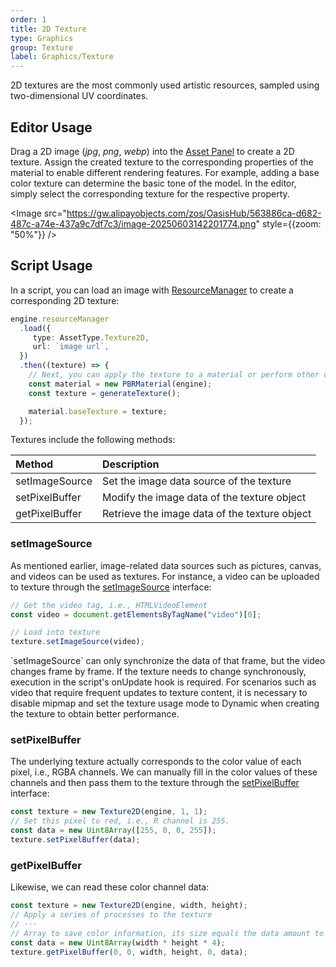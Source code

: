 ```yaml
---
order: 1
title: 2D Texture
type: Graphics
group: Texture
label: Graphics/Texture
---
```


2D textures are the most commonly used artistic resources, sampled using two-dimensional UV coordinates.

## Editor Usage

Drag a 2D image (*jpg*, *png*, *webp*) into the [Asset Panel](/docs/assets/interface) to create a 2D texture. Assign the created texture to the corresponding properties of the material to enable different rendering features. For example, adding a base color texture can determine the basic tone of the model. In the editor, simply select the corresponding texture for the respective property.

<Image src="https://gw.alipayobjects.com/zos/OasisHub/563886ca-d682-487c-a74e-437a9c7df7c3/image-20250603142201774.png" style={{zoom: "50%"}} />

## Script Usage

In a script, you can load an image with [ResourceManager](/apis/core/#ResourceManager) to create a corresponding 2D texture:

```typescript
engine.resourceManager
  .load({
     type: AssetType.Texture2D,
     url: `image url`,
  })
  .then((texture) => {
    // Next, you can apply the texture to a material or perform other operations
    const material = new PBRMaterial(engine);
    const texture = generateTexture();

    material.baseTexture = texture;
  });
```

Textures include the following methods:

| Method          | Description           |
| :-------------- | :-------------------- |
| setImageSource  | Set the image data source of the texture |
| setPixelBuffer  | Modify the image data of the texture object |
| getPixelBuffer  | Retrieve the image data of the texture object |

### setImageSource

As mentioned earlier, image-related data sources such as pictures, canvas, and videos can be used as textures. For instance, a video can be uploaded to texture through the [setImageSource](/apis/core/#Texture2D-setImageSource) interface:

```typescript
// Get the video tag, i.e., HTMLVideoElement
const video = document.getElementsByTagName("video")[0];

// Load into texture
texture.setImageSource(video);
```

<Callout type="info">
`setImageSource` can only synchronize the data of that frame, but the video changes frame by frame. If the texture needs to change synchronously, execution in the script's onUpdate hook is required.
For scenarios such as video that require frequent updates to texture content, it is necessary to disable mipmap and set the texture usage mode to Dynamic when creating the texture to obtain better performance.
</Callout>

### setPixelBuffer

The underlying texture actually corresponds to the color value of each pixel, i.e., RGBA channels. We can manually fill in the color values of these channels and then pass them to the texture through the [setPixelBuffer](/apis/core/#Texture2D-setPixelBuffer) interface:

```typescript
const texture = new Texture2D(engine, 1, 1);
// Set this pixel to red, i.e., R channel is 255.
const data = new Uint8Array([255, 0, 0, 255]);
texture.setPixelBuffer(data);
```

### getPixelBuffer

Likewise, we can read these color channel data:

```typescript
const texture = new Texture2D(engine, width, height);
// Apply a series of processes to the texture
// ···
// Array to save color information, its size equals the data amount to be read
const data = new Uint8Array(width * height * 4);
texture.getPixelBuffer(0, 0, width, height, 0, data);
```

